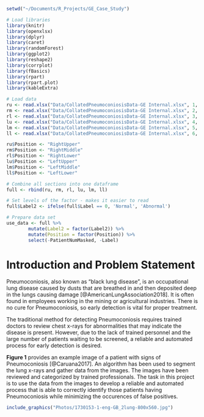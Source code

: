 ```r
setwd("~/Documents/R_Projects/GE_Case_Study")

# Load libraries
library(knitr)
library(openxlsx)
library(dplyr)
library(caret)
library(randomForest)
library(ggplot2)
library(reshape2)
library(corrplot)
library(fBasics)
library(rpart)
library(rpart.plot)
library(kableExtra)
```

```r

# Load data
ru <- read.xlsx("Data/CollatedPneumoconiosisData-GE Internal.xlsx", 1, colNames = TRUE)
rm <- read.xlsx("Data/CollatedPneumoconiosisData-GE Internal.xlsx", 2, colNames = TRUE)
rl <- read.xlsx("Data/CollatedPneumoconiosisData-GE Internal.xlsx", 3, colNames = TRUE)
lu <- read.xlsx("Data/CollatedPneumoconiosisData-GE Internal.xlsx", 4, colNames = TRUE)
lm <- read.xlsx("Data/CollatedPneumoconiosisData-GE Internal.xlsx", 5, colNames = TRUE)
ll <- read.xlsx("Data/CollatedPneumoconiosisData-GE Internal.xlsx", 6, colNames = TRUE)

ru$Position <- "RightUpper"
rm$Position <- "RightMiddle"
rl$Position <- "RightLower"
lu$Position <- "LeftUpper"
lm$Position <- "LeftMiddle"
ll$Position <- "LeftLower"

# Combine all sections into one dataframe
full <- rbind(ru, rm, rl, lu, lm, ll)

# Set levels of the factor - makes it easier to read
full$Label2 <- ifelse(full$Label == 0, 'Normal', 'Abnormal')

# Prepare data set
use_data <- full %>%
        mutate(Label2 = factor(Label2)) %>%
        mutate(Position = factor(Position)) %>% 
        select(-PatientNumMasked, -Label)

```

# Introduction and Problem Statement

Pneumoconiosis, also known as "black lung disease", is an occupational lung disease caused by dusts that are breathed in and then deposited deep in the lungs causing damage [@AmericanLungAssociation2018]. It is often found in employees working in the mining or agricultural industries. There is no cure for Pneumoconiosis, so early detection is vital for proper treatment. 

The traditional method for detecting Pneumoconiosis requires trained doctors to review chest x-rays for abnormalities that may indicate the disease is present. However, due to the lack of trained personnel and the large number of patients waiting to be screened, a reliable and automated process for early detection is desired.

 __Figure 1__ provides an example image of a patient with signs of Pneumoconiosis [@Caruana2017]. An algorithm has been used to segment the lung x-rays and gather data from the images. The images have been reviewed and categorized by trained professionals. The task in this project is to use the data from the images to develop a reliable and automated process that is able to correctly identify those patients having Pneumoconiosis while minimizing the occurences of false positives.

```r

include_graphics("Photos/1730153-1-eng-GB_2lung-800x560.jpg")

```
